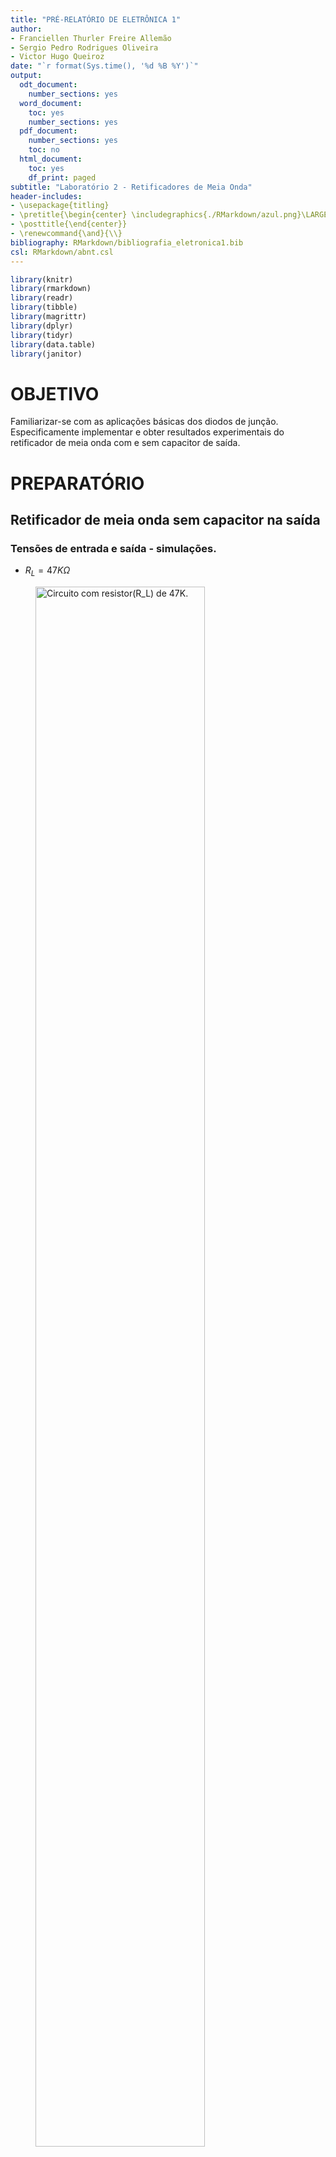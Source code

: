 ```yaml
---
title: "PRÉ-RELATÓRIO DE ELETRÔNICA 1"
author:
- Franciellen Thurler Freire Allemão
- Sergio Pedro Rodrigues Oliveira
- Victor Hugo Queiroz
date: "`r format(Sys.time(), '%d %B %Y')`"
output:
  odt_document:
    number_sections: yes
  word_document:
    toc: yes
    number_sections: yes
  pdf_document:
    number_sections: yes
    toc: no
  html_document:
    toc: yes
    df_print: paged
subtitle: "Laboratório 2 - Retificadores de Meia Onda"
header-includes:
- \usepackage{titling}
- \pretitle{\begin{center} \includegraphics{./RMarkdown/azul.png}\LARGE\\}
- \posttitle{\end{center}}
- \renewcommand{\and}{\\}
bibliography: RMarkdown/bibliografia_eletronica1.bib
csl: RMarkdown/abnt.csl
---
```


\thispagestyle{empty}

\newpage
\pagenumbering{roman}

```{=latex}
\setcounter{tocdepth}{4}
\renewcommand{\contentsname}{SUMÁRIO}
\tableofcontents
```

\newpage

```{=latex}
\setcounter{tocdepth}{4}
\renewcommand{\listfigurename}{LISTA DE FIGURAS}
\listoffigures
```

\newpage

```{=latex}
\setcounter{tocdepth}{4}
\renewcommand{\listtablename}{LISTA DE TABELAS}
\listoftables
```

```r
library(knitr)
library(rmarkdown)
library(readr)
library(tibble)
library(magrittr)
library(dplyr)
library(tidyr)
library(data.table)
library(janitor)
```

\newpage

# OBJETIVO

Familiarizar-se com as aplicações básicas dos diodos de junção. Especificamente implementar e obter resultados experimentais do retificador de meia onda com e sem capacitor de saída.\

\pagenumbering{arabic}
\newpage

# PREPARATÓRIO

## Retificador de meia onda sem capacitor na saída
### Tensões de entrada e saída - simulações.\

- $R_L = 47K\Omega$\

![Circuito com resistor($R_L$) de $47K$.](./Simulacoes/2_a-circuito-47k.png){width=80%}


![Gráfico da tensão de entrada e saída do circuito com resistor($R_L$) de $47K$.](./Simulacoes/2_a-grafico-tensao-47k.png){width=80%}


\newpage

- $R_L = 4.7K\Omega$\

![Circuito com resistor($R_L$) de $4.7K$.](./Simulacoes/2_a-circuito-4_7k.png){width=80%}


![Gráfico da tensão de entrada e saída do circuito com resistor($R_L$) de $4.7K$.](./Simulacoes/2_a-grafico-tensao-4_7k.png){width=80%}


\newpage

### Cálculo da tensão média($V_{Méd}$) na saída

\begin{equation}
  V_{Méd} = (V_M - V_K) \cdot (0,318)
\end{equation}

\begin{equation}
  V_{Méd} = (21,21 - 0,70) \cdot (0,318)
\end{equation}

\begin{equation}
  V_{Méd} = 6,52V
\end{equation}

### Cálculo da potência média ($P_{Méd}$) que a resistência da saída deverá dissipar nos casos
  1. $R_L = 4.7k\Omega$\
  2. $R_L = 47k\Omega$\
- Fórmula da potência média:\

\begin{equation}
  P_{Méd} = \frac{(V_m - V_k)^2} {2 \cdot R}
\end{equation}

Para os cálculos foi usado $V_k \thickapprox 0.7V$.\

Logo,\
```r
#data.frame
valor_res <- c(4.70,47.00)
pot_med <- c(44.70,4.47)
dt_pot_med <- data.frame(valor_res,pot_med)

#Tabela
kable(dt_pot_med,
      digits = 2,
      col.names = c("Resistências(K Ohm)", "Potência média (mW)"), 
      align = "cc", 
      caption = "Valor da potência média para cada resistência.")
```

### Qual é a tensão de pico inversa (PIV) suportada pelo diodo 1N4148, indicada pelo fabricante?

A tensão de pico inversa do diodo (PIV ou PRV - Peak Reverse Voltage) é de grande importância nos projetos de retificação. Esta é a tensão máxima nominal do diodo que não deve ser ultrapassada na região de polarização reversa.\

Segundo o fabricante (Anexo 1) a tensão de pico inversa (PIV ou PRV) do diodo 1N4148 é de $100V$.\

\newpage

## Retificador de meia onda com capacitor na saída

### Pesquisa da tensão de pico-a-pico da ondulação (*Ripple*)
- Pesquisar como aproximar e calcular o valor de tensão pico-a-pico da ondulação (*Ripple*), em função de\
  - Tensão de pico de entrada ($V_m$);\
  - Resistencia de saída($R_L$);\
  - Capacitor de saída($C_L$).\

\begin{equation}
  V_{rpp} = \frac{V_m}{f \cdot C_L \cdot R_L}
\end{equation}

Dado que,\

\begin{equation}
  V_m = V_{rms} \cdot \sqrt{2}
\end{equation}

logo,\
$V_m = 21.21 V$;\
$f = 60 H_Z$;\
$C_L = 4.7\mu F$.\

### Cálculo do valor númerico da ondulação de pico-a-pico, nos casos $R_L = 4.7k\Omega$ e $R_L = 47k\Omega$ e comparação com os valores simulados no *LTSpice*

```r
#data.frame
valor_res <- c(4.7,47)
v_min <- c(11.05,19.24)
v_max <- c(20.53,20.60)
tb_val_sim <- data.frame(valor_res,v_min,v_max)

#Tabela
kable(tb_val_sim,
      col.names = c("Resistências (k Ohm)", "Tensão mínima (V)", "Tensão máxima (V)"),
      align = "ccc",
      caption = "Valores da tensão de ondulação encontradas pela simulação no *LTSpice*.")
```

```r
#data.frame
valor_res <- c(4.7,47)
teorico_vrpp <- c(16,1.6)
simul_vrpp <- c(9.48,1.36)
dt_teo_sim_vrpp <- data.frame(valor_res,teorico_vrpp,simul_vrpp)

#Tabela
kable(dt_teo_sim_vrpp,
      digits = 2,
      col.names = c("Resistências (k Ohm)", "Vrpp Teórico (V)", "Vrpp Simulado (V)"), 
      align = "ccc", 
      caption = "Comparando valores teóricos de Vrpp com valores encontados na simulação do *LTSpice* para o Vrpp.")
```

\newpage
### Simulações do LTSpice
- $R_L = 4.7K\Omega$



![Circuito retificador de meia onda com $R_L = 4.7K$ e com capacitor de saída.](~/Programacao/eletronica_1/Lab_2/Simulacoes/2_b-circuito_cap-4_7k.png){width=80%}


![Simulação no *LTSpice* das tensões de entrada e saída do retificador de meia onda com $R_L = 4.7K$ e com capacitor de saída.](~/Programacao/eletronica_1/Lab_2/Simulacoes/2_b-grafico_cap-tensao-4_7k.png){width=80%}


\newpage
- $R_L = 47K\Omega$


![Circuito retificador de meia onda com $R_L = 47K$ e com capacitor de saída.](~/Programacao/eletronica_1/Lab_2/Simulacoes/2_b-circuito_cap-47k.png){width=80%}


![Simulação no *LTSpice* das tensões de entrada e saída do retificador de meia onda com $R_L = 47K$ e com capacitor de saída.](~/Programacao/eletronica_1/Lab_2/Simulacoes/2_b-grafico_cap-tensao-47k.png){width=80%}


\newpage

# BIBLIOGRAFIA